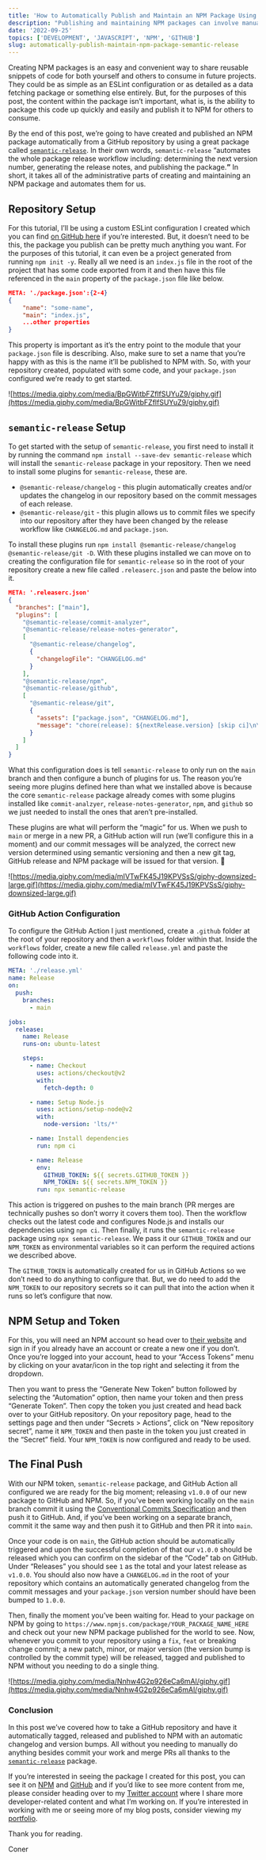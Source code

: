 ```yaml
---
title: 'How to Automatically Publish and Maintain an NPM Package Using `semantic-release`'
description: "Publishing and maintaining NPM packages can involve manual administrative tasks but it doesn't need to. semantic-release can automate it for us, here's how."
date: '2022-09-25'
topics: ['DEVELOPMENT', 'JAVASCRIPT', 'NPM', 'GITHUB']
slug: automatically-publish-maintain-npm-package-semantic-release
---
```


Creating NPM packages is an easy and convenient way to share reusable snippets of code for both yourself and others to consume in future projects. They could be as simple as an ESLint configuration or as detailed as a data fetching package or something else entirely. But, for the purposes of this post, the content within the package isn’t important, what is, is the ability to package this code up quickly and easily and publish it to NPM for others to consume.

By the end of this post, we’re going to have created and published an NPM package automatically from a GitHub repository by using a great package called [`semantic-release`](https://github.com/semantic-release/semantic-release). In their own words, `semantic-release` “automates the whole package release workflow including: determining the next version number, generating the release notes, and publishing the package.**”** In short, it takes all of the administrative parts of creating and maintaining an NPM package and automates them for us.

## Repository Setup

For this tutorial, I’ll be using a custom ESLint configuration I created which you can find [on GitHub here](https://github.com/conermurphy/eslint-config-conermurphy) if you’re interested. But, it doesn’t need to be this, the package you publish can be pretty much anything you want. For the purposes of this tutorial, it can even be a project generated from running `npm init -y`. Really all we need is an `index.js` file in the root of the project that has some code exported from it and then have this file referenced in the `main` property of the `package.json` file like below.

```json
META: './package.json':{2-4}
{
	"name": "some-name",
	"main": "index.js",
	...other properties
}
```

This property is important as it’s the entry point to the module that your `package.json` file is describing. Also, make sure to set a name that you’re happy with as this is the name it’ll be published to NPM with. So, with your repository created, populated with some code, and your `package.json` configured we’re ready to get started.

![https://media.giphy.com/media/BpGWitbFZflfSUYuZ9/giphy.gif](https://media.giphy.com/media/BpGWitbFZflfSUYuZ9/giphy.gif)

## `semantic-release` Setup

To get started with the setup of `semantic-release`, you first need to install it by running the command `npm install --save-dev semantic-release` which will install the `semantic-release` package in your repository. Then we need to install some plugins for `semantic-release`, these are.

- `@semantic-release/changelog` - this plugin automatically creates and/or updates the changelog in our repository based on the commit messages of each release.
- `@semantic-release/git` - this plugin allows us to commit files we specify into our repository after they have been changed by the release workflow like `CHANGELOG.md` and `package.json`.

To install these plugins run `npm install @semantic-release/changelog @semantic-release/git -D`. With these plugins installed we can move on to creating the configuration file for `semantic-release` so in the root of your repository create a new file called `.releaserc.json` and paste the below into it.

```json
META: '.releaserc.json'
{
  "branches": ["main"],
  "plugins": [
    "@semantic-release/commit-analyzer",
    "@semantic-release/release-notes-generator",
    [
      "@semantic-release/changelog",
      {
        "changelogFile": "CHANGELOG.md"
      }
    ],
    "@semantic-release/npm",
    "@semantic-release/github",
    [
      "@semantic-release/git",
      {
        "assets": ["package.json", "CHANGELOG.md"],
        "message": "chore(release): ${nextRelease.version} [skip ci]\n\n${nextRelease.notes}"
      }
    ]
  ]
}
```

What this configuration does is tell `semantic-release` to only run on the `main` branch and then configure a bunch of plugins for us. The reason you’re seeing more plugins defined here than what we installed above is because the core `semantic-release` package already comes with some plugins installed like `commit-analzyer`, `release-notes-generator`, `npm`, and `github` so we just needed to install the ones that aren’t pre-installed.

These plugins are what will perform the “magic” for us. When we push to `main` or merge in a new PR, a GitHub action will run (we’ll configure this in a moment) and our commit messages will be analyzed, the correct new version determined using semantic versioning and then a new git tag, GitHub release and NPM package will be issued for that version. 🤯

![https://media.giphy.com/media/mIVTwFK45J19KPVSsS/giphy-downsized-large.gif](https://media.giphy.com/media/mIVTwFK45J19KPVSsS/giphy-downsized-large.gif)

### GitHub Action Configuration

To configure the GitHub Action I just mentioned, create a `.github` folder at the root of your repository and then a `workflows` folder within that. Inside the `workflows` folder, create a new file called `release.yml` and paste the following code into it.

```yaml
META: './release.yml'
name: Release
on:
  push:
    branches:
      - main

jobs:
  release:
    name: Release
    runs-on: ubuntu-latest

    steps:
      - name: Checkout
        uses: actions/checkout@v2
        with:
          fetch-depth: 0

      - name: Setup Node.js
        uses: actions/setup-node@v2
        with:
          node-version: 'lts/*'

      - name: Install dependencies
        run: npm ci

      - name: Release
        env:
          GITHUB_TOKEN: ${{ secrets.GITHUB_TOKEN }}
          NPM_TOKEN: ${{ secrets.NPM_TOKEN }}
        run: npx semantic-release
```

This action is triggered on pushes to the main branch (PR merges are technically pushes so don’t worry it covers them too). Then the workflow checks out the latest code and configures Node.js and installs our dependencies using `npm ci`. Then finally, it runs the `semantic-release` package using `npx semantic-release`. We pass it our `GITHUB_TOKEN` and our `NPM_TOKEN` as environmental variables so it can perform the required actions we described above.

The `GITHUB_TOKEN` is automatically created for us in GitHub Actions so we don’t need to do anything to configure that. But, we do need to add the `NPM_TOKEN` to our repository secrets so it can pull that into the action when it runs so let’s configure that now.

## NPM Setup and Token

For this, you will need an NPM account so head over to [their website](https://www.npmjs.com/) and sign in if you already have an account or create a new one if you don’t. Once you’re logged into your account, head to your “Access Tokens” menu by clicking on your avatar/icon in the top right and selecting it from the dropdown.

Then you want to press the “Generate New Token” button followed by selecting the “Automation” option, then name your token and then press “Generate Token”. Then copy the token you just created and head back over to your GitHub repository. On your repository page, head to the settings page and then under “Secrets > Actions”, click on “New repository secret”, name it `NPM_TOKEN` and then paste in the token you just created in the “Secret” field. Your `NPM_TOKEN` is now configured and ready to be used.

## The Final Push

With our NPM token, `semantic-release` package, and GitHub Action all configured we are ready for the big moment; releasing `v1.0.0` of our new package to GitHub and NPM. So, if you’ve been working locally on the `main` branch commit it using the [Conventional Commits Specification](https://www.conventionalcommits.org/en/v1.0.0/) and then push it to GitHub. And, if you’ve been working on a separate branch, commit it the same way and then push it to GitHub and then PR it into `main`.

Once your code is on `main`, the GitHub action should be automatically triggered and upon the successful completion of that our `v1.0.0` should be released which you can confirm on the sidebar of the “Code” tab on GitHub. Under “Releases” you should see `1` as the total and your latest release as `v1.0.0`. You should also now have a `CHANGELOG.md` in the root of your repository which contains an automatically generated changelog from the commit messages and your `package.json` version number should have been bumped to `1.0.0`.

Then, finally the moment you’ve been waiting for. Head to your package on NPM by going to `https://www.npmjs.com/package/YOUR_PACKAGE_NAME_HERE` and check out your new NPM package published for the world to see. Now, whenever you commit to your repository using a `fix`, `feat` or breaking change commit; a new patch, minor, or major version (the version bump is controlled by the commit type) will be released, tagged and published to NPM without you needing to do a single thing.

![https://media.giphy.com/media/Nnhw4G2p926eCa6mAl/giphy.gif](https://media.giphy.com/media/Nnhw4G2p926eCa6mAl/giphy.gif)

### Conclusion

In this post we’ve covered how to take a GitHub repository and have it automatically tagged, released and published to NPM with an automatic changelog and version bumps. All without you needing to manually do anything besides commit your work and merge PRs all thanks to the [`semantic-release`](https://github.com/semantic-release/semantic-release) package.

If you’re interested in seeing the package I created for this post, you can see it on [NPM](https://www.npmjs.com/package/eslint-config-conermurphy) and [GitHub](https://github.com/conermurphy/eslint-config-conermurphy) and if you’d like to see more content from me, please consider heading over to my [Twitter account](https://twitter.com/mrConerMurphy/) where I share more developer-related content and what I’m working on. If you’re interested in working with me or seeing more of my blog posts, consider viewing my [portfolio](https://conermurphy.com/).

Thank you for reading.

Coner
